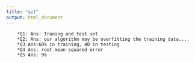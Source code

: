 ```yaml
---
title: "qz1"
output: html_document
---
```


        *Q1: Ans: Traning and test set
        *Q2: Ans: our algorithm may be overfitting the training data....
        *Q3 Ans:60% in training, 40 in testing
        *Q4 Ans: root mean squared error
        *Q5 Ans: 9%